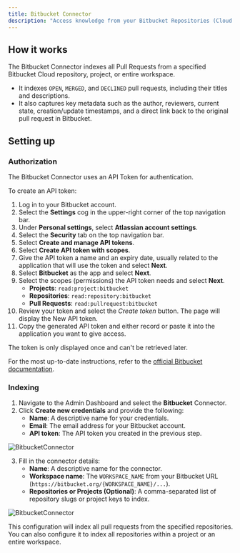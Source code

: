 ```yaml
---
title: Bitbucket Connector
description: "Access knowledge from your Bitbucket Repositories (Cloud only)"
---
```


## How it works

The Bitbucket Connector indexes all Pull Requests from a specified Bitbucket Cloud repository, project, or entire workspace.

- It indexes `OPEN`, `MERGED`, and `DECLINED` pull requests, including their titles and descriptions.
- It also captures key metadata such as the author, reviewers, current state, creation/update timestamps, and a direct link back to the original pull request in Bitbucket.

## Setting up

### Authorization

The Bitbucket Connector uses an API Token for authentication.

To create an API token:
1. Log in to your Bitbucket account.
2. Select the **Settings** cog in the upper-right corner of the top navigation bar.
3. Under **Personal settings**, select **Atlassian account settings**.
4. Select the **Security** tab on the top navigation bar.
5. Select **Create and manage API tokens**.
6. Select **Create API token with scopes**.
7. Give the API token a name and an expiry date, usually related to the application that will use the token and select **Next**.
8. Select **Bitbucket** as the app and select **Next**.
9. Select the scopes (permissions) the API token needs and select **Next**.
    -   **Projects**: `read:project:bitbucket`
    -   **Repositories**: `read:repository:bitbucket`
    -   **Pull Requests**: `read:pullrequest:bitbucket`
10. Review your token and select the *Create token* button. The page will display the New API token.
11. Copy the generated API token and either record or paste it into the application you want to give access.
<Note>
The token is only displayed once and can't be retrieved later.
</Note>

For the most up-to-date instructions, refer to the [official Bitbucket documentation](https://support.atlassian.com/bitbucket-cloud/docs/create-an-api-token/).

### Indexing

1.  Navigate to the Admin Dashboard and select the **Bitbucket** Connector.
2.  Click **Create new credentials** and provide the following:
    - **Name**: A descriptive name for your credentials.
    - **Email**: The email address for your Bitbucket account.
    - **API token**: The API token you created in the previous step.

![BitbucketConnector](/assets/admin/connectors/bitbucket/BitbucketConnectorCred.png)

3.  Fill in the connector details:
    - **Name**: A descriptive name for the connector.
    - **Workspace name**: The `WORKSPACE_NAME` from your Bitbucket URL (`https://bitbucket.org/{WORKSPACE_NAME}/...`).
    - **Repositories or Projects (Optional)**: A comma-separated list of repository slugs or project keys to index.

![BitbucketConnector](/assets/admin/connectors/bitbucket/BitbucketConnector.png)

This configuration will index all pull requests from the specified repositories. You can also configure it to index all repositories within a project or an entire workspace.
